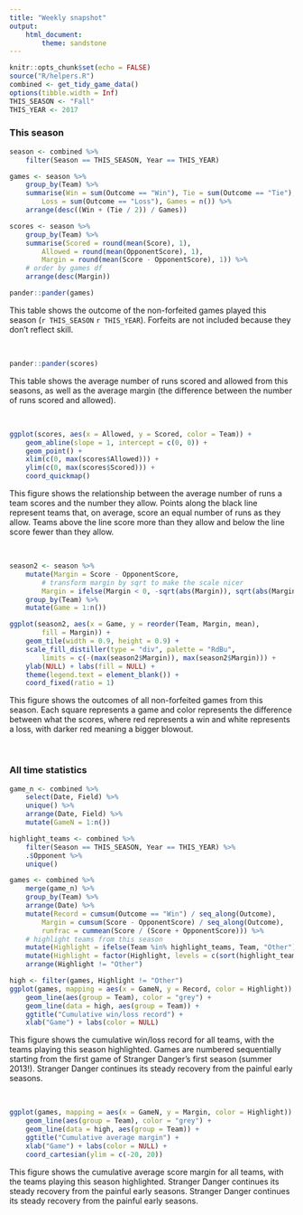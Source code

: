 ```yaml
---
title: "Weekly snapshot"
output: 
    html_document:
        theme: sandstone
---
```


```r
knitr::opts_chunk$set(echo = FALSE)
source("R/helpers.R")
combined <- get_tidy_game_data()
options(tibble.width = Inf)
THIS_SEASON <- "Fall"
THIS_YEAR <- 2017
```

### This season
```r
season <- combined %>% 
    filter(Season == THIS_SEASON, Year == THIS_YEAR) 

games <- season %>% 
    group_by(Team) %>% 
    summarise(Win = sum(Outcome == "Win"), Tie = sum(Outcome == "Tie"), 
        Loss = sum(Outcome == "Loss"), Games = n()) %>% 
    arrange(desc((Win + (Tie / 2)) / Games))

scores <- season %>% 
    group_by(Team) %>% 
    summarise(Scored = round(mean(Score), 1), 
        Allowed = round(mean(OpponentScore), 1),
        Margin = round(mean(Score - OpponentScore), 1)) %>% 
    # order by games df
    arrange(desc(Margin))

pander::pander(games)
```
This table shows the outcome of the non-forfeited games played this season (`r THIS_SEASON` `r THIS_YEAR`). Forfeits are not included because they don't reflect skill. 

<br>

```r
pander::pander(scores)
```
This table shows the average number of runs scored and allowed from this seasons, as well as the average margin (the difference between the number of runs scored and allowed). 

<br>

```r
ggplot(scores, aes(x = Allowed, y = Scored, color = Team)) + 
    geom_abline(slope = 1, intercept = c(0, 0)) +
    geom_point() + 
    xlim(c(0, max(scores$Allowed))) + 
    ylim(c(0, max(scores$Scored))) + 
    coord_quickmap()
```

This figure shows the relationship between the average number of runs a team scores and the number they allow. Points along the black line represent teams that, on average, score an equal number of runs as they allow. Teams above the line score more than they allow and below the line score fewer than they allow. 

<br>

```r
season2 <- season %>% 
    mutate(Margin = Score - OpponentScore, 
        # transform margin by sqrt to make the scale nicer
        Margin = ifelse(Margin < 0, -sqrt(abs(Margin)), sqrt(abs(Margin)))) %>% 
    group_by(Team) %>% 
    mutate(Game = 1:n())

ggplot(season2, aes(x = Game, y = reorder(Team, Margin, mean), 
        fill = Margin)) + 
    geom_tile(width = 0.9, height = 0.9) + 
    scale_fill_distiller(type = "div", palette = "RdBu",
        limits = c(-(max(season2$Margin)), max(season2$Margin))) + 
    ylab(NULL) + labs(fill = NULL) + 
    theme(legend.text = element_blank()) + 
    coord_fixed(ratio = 1)
```

This figure shows the outcomes of all non-forfeited games from this season. Each square represents a game and color represents the difference between what the scores, where red represents a win and white represents a loss, with darker red meaning a bigger blowout. 

<br>

### All time statistics
```r
game_n <- combined %>% 
    select(Date, Field) %>%
    unique() %>% 
    arrange(Date, Field) %>% 
    mutate(GameN = 1:n())

highlight_teams <- combined %>% 
    filter(Season == THIS_SEASON, Year == THIS_YEAR) %>% 
    .$Opponent %>% 
    unique()

games <- combined %>% 
    merge(game_n) %>% 
    group_by(Team) %>% 
    arrange(Date) %>% 
    mutate(Record = cumsum(Outcome == "Win") / seq_along(Outcome), 
        Margin = cumsum(Score - OpponentScore) / seq_along(Outcome), 
        runfrac = cummean(Score / (Score + OpponentScore))) %>% 
    # highlight teams from this season
    mutate(Highlight = ifelse(Team %in% highlight_teams, Team, "Other")) %>% 
    mutate(Highlight = factor(Highlight, levels = c(sort(highlight_teams), "Other"))) %>% 
    arrange(Highlight != "Other")

high <- filter(games, Highlight != "Other")
ggplot(games, mapping = aes(x = GameN, y = Record, color = Highlight)) + 
    geom_line(aes(group = Team), color = "grey") + 
    geom_line(data = high, aes(group = Team)) + 
    ggtitle("Cumulative win/loss record") + 
    xlab("Game") + labs(color = NULL)
```

This figure shows the cumulative win/loss record for all teams, with the teams playing this season highlighted. Games are numbered sequentially starting from the first game of Stranger Danger's first season (summer 2013!). Stranger Danger continues its steady recovery from the painful early seasons. 

<br>

```r
ggplot(games, mapping = aes(x = GameN, y = Margin, color = Highlight)) + 
    geom_line(aes(group = Team), color = "grey") + 
    geom_line(data = high, aes(group = Team)) + 
    ggtitle("Cumulative average margin") + 
    xlab("Game") + labs(color = NULL) + 
    coord_cartesian(ylim = c(-20, 20))
```

This figure shows the cumulative average score margin for all teams, with the teams playing this season highlighted. Stranger Danger continues its steady recovery from the painful early seasons. Stranger Danger continues its steady recovery from the painful early seasons. 

<br>